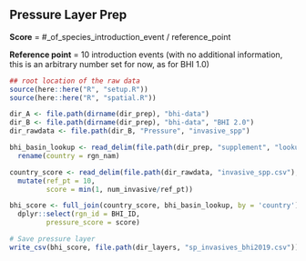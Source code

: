 ## Pressure Layer Prep

**Score** = #_of_species_introduction_event / reference_point

**Reference point** = 10 introduction events (with no additional information, this is an arbitrary number set for now, as for BHI 1.0) 

```r
## root location of the raw data
source(here::here("R", "setup.R"))
source(here::here("R", "spatial.R"))

dir_A <- file.path(dirname(dir_prep), "bhi-data")
dir_B <- file.path(dirname(dir_prep), "bhi-data", "BHI 2.0")
dir_rawdata <- file.path(dir_B, "Pressure", "invasive_spp")

bhi_basin_lookup <- read_delim(file.path(dir_prep, "supplement", "lookup_tabs", "bhi_basin_country_lookup.csv"), delim = ";") %>% 
  rename(country = rgn_nam) 
```


```r
country_score <- read_delim(file.path(dir_rawdata, "invasive_spp.csv"), delim = ";") %>% 
  mutate(ref_pt = 10, 
         score = min(1, num_invasive/ref_pt))

bhi_score <- full_join(country_score, bhi_basin_lookup, by = 'country') %>% 
  dplyr::select(rgn_id = BHI_ID, 
         pressure_score = score)

# Save pressure layer
write_csv(bhi_score, file.path(dir_layers, "sp_invasives_bhi2019.csv"))

```
